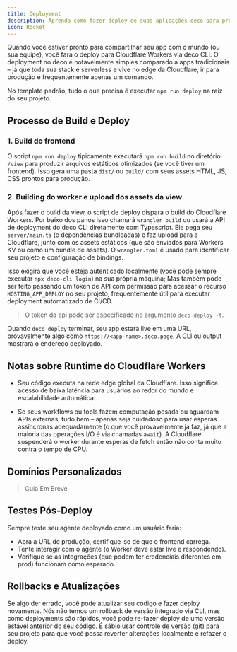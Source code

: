 ```yaml
---
title: Deployment
description: Aprenda como fazer deploy de suas aplicações deco para produção
icon: Rocket
---
```


Quando você estiver pronto para compartilhar seu app com o mundo (ou sua equipe), você fará o deploy para Cloudflare Workers via deco CLI. 
O deployment no deco é notavelmente simples comparado a apps tradicionais – já que toda sua stack é serverless 
e vive no edge da Cloudflare, ir para produção é frequentemente apenas um comando.

No template padrão, tudo o que precisa é executar `npm run deploy` na raiz do seu projeto.

## Processo de Build e Deploy

### 1. Build do frontend

O script `npm run deploy` tipicamente executará `npm run build` no diretório `/view` para produzir arquivos 
estáticos otimizados (se você tiver um frontend). Isso gera uma pasta `dist/` ou `build/` com seus assets HTML, JS, CSS prontos para produção.

### 2. Building do worker e upload dos assets da view

Após fazer o build da view, o script de deploy dispara o build do Cloudflare Workers. Por baixo dos panos isso
chamará `wrangler build` ou usará a API de deployment do deco CLI diretamente com Typescript. Ele pega seu `server/main.ts` 
(e dependências bundleadas) e faz upload para a Cloudflare, junto com os assets estáticos (que são enviados para Workers KV ou 
como um bundle de assets). O `wrangler.toml` é usado para identificar seu projeto e configuração de bindings.

Isso exigirá que você esteja autenticado localmente (você pode sempre executar `npx deco-cli login`) na sua própria máquina;
Mas também pode ser feito passando um token de API com permissão para acessar o recurso `HOSTING_APP_DEPLOY` no seu projeto, frequentemente
útil para executar deployment automatizado de CI/CD.

> O token da api pode ser especificado no argumento `deco deploy -t`.

Quando `deco deploy` terminar, seu app estará live em uma URL, provavelmente algo como 
`https://<app-name>.deco.page`. A CLI ou output mostrará o endereço deployado.

## Notas sobre Runtime do Cloudflare Workers

- Seu código executa na rede edge global da Cloudflare. Isso significa acesso de baixa latência para usuários ao redor do mundo e escalabilidade automática. 

- Se seus workflows ou tools fazem computação pesada ou aguardam APIs externas, tudo bem – apenas seja cuidadoso para usar esperas assíncronas adequadamente 
(o que você provavelmente já faz, já que a maioria das operações I/O é via chamadas `await`). A Cloudflare suspenderá o worker durante esperas de fetch então não conta muito contra o tempo de CPU.

## Domínios Personalizados

> Guia Em Breve

## Testes Pós-Deploy

Sempre teste seu agente deployado como um usuário faria:

- Abra a URL de produção, certifique-se de que o frontend carrega.
- Tente interagir com o agente (o Worker deve estar live e respondendo).
- Verifique se as integrações (que podem ter credenciais diferentes em prod) funcionam como esperado.

## Rollbacks e Atualizações

Se algo der errado, você pode atualizar seu código e fazer deploy novamente. Nós não temos um rollback de versão integrado via 
CLI, mas como deployments são rápidos, você pode re-fazer deploy de uma versão estável anterior do seu código. É sábio usar controle de 
versão (git) para seu projeto para que você possa reverter alterações localmente e refazer o deploy.